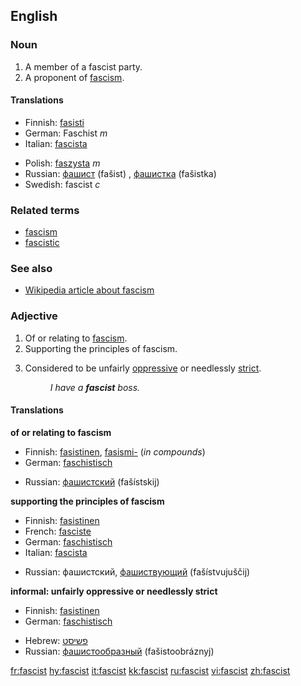 ==English==
===Noun===
{{en-noun}}

#A member of a fascist party.
#A proponent of [[fascism]].

====Translations====
{{top}}
*Finnish: [[fasisti]]
*German: Faschist ''m''
*Italian: [[fascista]]
{{mid}}
*Polish: [[faszysta]] ''m''
*Russian: [[фашист]] (fašist) {{m}}, [[фашистка]] (fašistka) {{f}}
*Swedish: fascist ''c''
{{bottom}}

===Related terms===
*[[fascism]]
*[[fascistic]]

===See also===
*[[w:fascism|Wikipedia article about fascism]]

===Adjective===
{{en-adj}}

#Of or relating to [[fascism]].
#Supporting the principles of fascism.
#{{informal}} Considered to be unfairly [[oppressive]] or needlessly [[strict]].
#:''I have a '''fascist''' boss.''

====Translations====

'''of or relating to fascism'''
{{top}}
*Finnish: [[fasistinen]], [[fasismi-]] (''in compounds'')
*German: [[faschistisch]]
{{mid}}
*Russian: [[фашистский]] (fašístskij) 
{{bottom}}

'''supporting the principles of fascism'''
{{top}}
*Finnish: [[fasistinen]]
*French: [[fasciste]]
*German: [[faschistisch]]
*Italian: [[fascista]]
{{mid}}
*Russian: фашистский, [[фашиствующий]] (fašístvujuščij) 
{{bottom}}

'''informal: unfairly oppressive or needlessly strict'''
{{top}}
*Finnish: [[fasistinen]]
*German: [[faschistisch]]
{{mid}}
*Hebrew: [[פשיסט]]
*Russian: [[фашистообразный]] (fašistoobráznyj)
{{bottom}}


[[fr:fascist]]
[[hy:fascist]]
[[it:fascist]]
[[kk:fascist]]
[[ru:fascist]]
[[vi:fascist]]
[[zh:fascist]]
